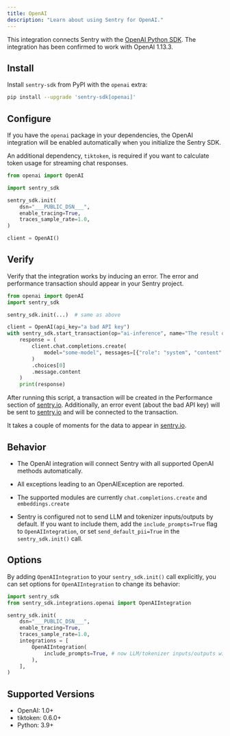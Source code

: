 ```yaml
---
title: OpenAI
description: "Learn about using Sentry for OpenAI."
---
```


This integration connects Sentry with the [OpenAI Python SDK](https://github.com/openai/openai-python).
The integration has been confirmed to work with OpenAI 1.13.3.

## Install

Install `sentry-sdk` from PyPI with the `openai` extra:

```bash
pip install --upgrade 'sentry-sdk[openai]'
```

## Configure

If you have the `openai` package in your dependencies, the OpenAI integration will be enabled automatically when you initialize the Sentry SDK.

An additional dependency, `tiktoken`, is required if you want to calculate token usage for streaming chat responses.

<SignInNote />

```python
from openai import OpenAI

import sentry_sdk

sentry_sdk.init(
    dsn="___PUBLIC_DSN___",
    enable_tracing=True,
    traces_sample_rate=1.0,
)

client = OpenAI()
```

## Verify

Verify that the integration works by inducing an error. The error and performance transaction should appear in your Sentry project. 
```python
from openai import OpenAI
import sentry_sdk

sentry_sdk.init(...)  # same as above

client = OpenAI(api_key="a bad API key")
with sentry_sdk.start_transaction(op="ai-inference", name="The result of the AI inference"):
    response = (
        client.chat.completions.create(
            model="some-model", messages=[{"role": "system", "content": "hello"}]
        )
        .choices[0]
        .message.content
    )
    print(response)
```

After running this script, a transaction will be created in the Performance section of [sentry.io](https://sentry.io). Additionally, an error event (about the bad API key) will be sent to [sentry.io](https://sentry.io) and will be connected to the transaction.

It takes a couple of moments for the data to appear in [sentry.io](https://sentry.io).

## Behavior

- The OpenAI integration will connect Sentry with all supported OpenAI methods automatically.

- All exceptions leading to an OpenAIException are reported.

- The supported modules are currently `chat.completions.create` and `embeddings.create`

- Sentry is configured not to send LLM and tokenizer inputs/outputs by default. If you want to include them, add the `include_prompts=True` flag to `OpenAIIntegration`, or set `send_default_pii=True` in the `sentry_sdk.init()` call.

## Options

By adding `OpenAIIntegration` to your `sentry_sdk.init()` call explicitly, you can set options for `OpenAIIntegration` to change its behavior:

```python
import sentry_sdk
from sentry_sdk.integrations.openai import OpenAIIntegration

sentry_sdk.init(
    dsn="___PUBLIC_DSN___",
    enable_tracing=True,
    traces_sample_rate=1.0,
    integrations = [
        OpenAIIntegration(
            include_prompts=True, # now LLM/tokenizer inputs/outputs will be sent to Sentry
        ),
    ],
)
```

## Supported Versions

- OpenAI: 1.0+
- tiktoken: 0.6.0+
- Python: 3.9+
